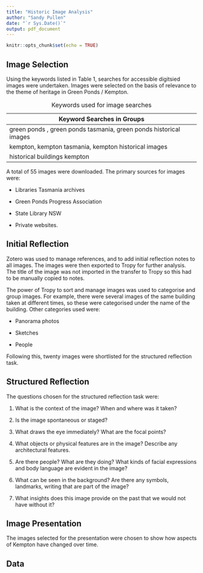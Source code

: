 ```yaml
---
title: "Historic Image Analysis"
author: "Sandy Pullen"
date: "`r Sys.Date()`"
output: pdf_document
---
```


```r
knitr::opts_chunk$set(echo = TRUE)
```

## Image Selection

Using the keywords listed in Table 1, searches for accessible digitsied images were undertaken. Images were selected on the basis of relevance to the theme of heritage in Green Ponds / Kempton.

| Keyword Searches in Groups                                        |
|-------------------------------------------------------------------|
| green ponds , green ponds tasmania, green ponds historical images |
| kempton, kempton tasmania, kempton historical images              |
| historical buildings kempton                                      |

: Keywords used for image searches

A total of 55 images were downloaded. The primary sources for images were:

-   Libraries Tasmania archives

-   Green Ponds Progress Association

-   State Library NSW

-   Private websites.

## Initial Reflection

Zotero was used to manage references, and to add initial reflection notes to all images. The images were then exported to Tropy for further analysis. The title of the image was not imported in the transfer to Tropy so this had to be manually copied to notes.

The power of Tropy to sort and manage images was used to categorise and group images. For example, there were several images of the same building taken at different times, so these were categorised under the name of the building. Other categories used were:

-   Panorama photos

-   Sketches

-   People

Following this, twenty images were shortlisted for the structured reflection task.

## Structured Reflection

The questions chosen for the structured reflection task were:

1.  What is the context of the image? When and where was it taken?

2.  Is the image spontaneous or staged?

3.  What draws the eye immediately? What are the focal points?

4.  What objects or physical features are in the image? Describe any architectural features.

5.  Are there people? What are they doing? What kinds of facial expressions and body language are evident in the image?

6.  What can be seen in the background? Are there any symbols, landmarks, writing that are part of the image?

7.  What insights does this image provide on the past that we would not have without it?

## Image Presentation

The images selected for the presentation were chosen to show how aspects of Kempton have changed over time.

## Data
